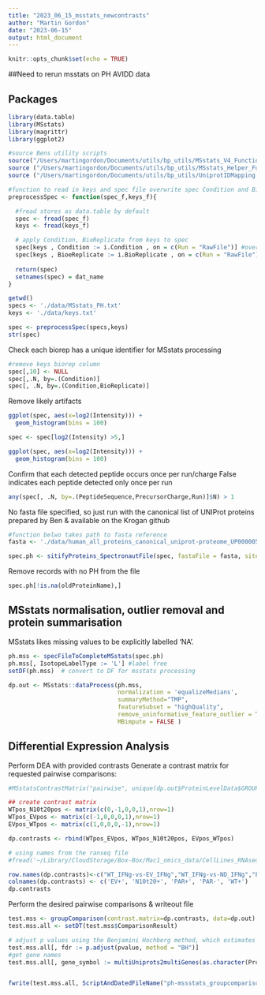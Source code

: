 ```yaml
---
title: "2023_06_15_msstats_newcontrasts"
author: "Martin Gordon"
date: "2023-06-15"
output: html_document
---
```


```r
knitr::opts_chunk$set(echo = TRUE)
```

##Need to rerun msstats on PH AVIDD data 

## Packages

```r
library(data.table)
library(MSstats)
library(magrittr)
library(ggplot2)

#source Bens utility scripts
source("/Users/martingordon/Documents/utils/bp_utils/MSstats_V4_Functions.R")
source ("/Users/martingordon/Documents/utils/bp_utils/MSstats_Helper_Functions.R")
source ("/Users/martingordon/Documents/utils/bp_utils/UniprotIDMapping.R") #uniprot to gene id mapping

```
```r
#function to read in keys and spec file overwrite spec Condition and BioReplicate cols with keys file values
preprocessSpec <- function(spec_f,keys_f){

  #fread stores as data.table by default
  spec <- fread(spec_f)
  keys <- fread(keys_f)

  # apply Condition, BioReplicate from keys to spec
  spec[keys , Condition := i.Condition , on = c(Run = "RawFile")] #overwrite condition col w values from keys file, match run col in spec to rawfile col in keys
  spec[keys , BioeReplicate := i.BioReplicate , on = c(Run = "RawFile")]
  
  return(spec)
  setnames(spec) = dat_name
}
```


```r
getwd()
specs <- './data/MSstats_PH.txt'
keys <- './data/keys.txt'

spec <- preprocessSpec(specs,keys)
str(spec)

```

Check each biorep has a unique identifier for MSstats processing
```r
#remove keys biorep column
spec[,10] <- NULL
spec[,.N, by=.(Condition)]
spec[, .N, by=.(Condition,BioReplicate)]
```

Remove likely artifacts

```r

ggplot(spec, aes(x=log2(Intensity))) +
  geom_histogram(bins = 100)

spec <- spec[log2(Intensity) >5,]

ggplot(spec, aes(x=log2(Intensity))) +
  geom_histogram(bins = 100)

```
Confirm that each detected peptide occurs once per run/charge
False indicates each peptide detected only once per run
```r
any(spec[, .N, by=.(PeptideSequence,PrecursorCharge,Run)]$N) > 1
```
No fasta file specified, so just run with the canonical list of UNIProt proteins prepared by Ben & available on the Krogan github

```r
#function belwo takes path to fasta reference
fasta <- './data/human_all_proteins_canonical_uniprot-proteome_UP000005640.fasta.gz'

spec.ph <- sitifyProteins_SpectronautFile(spec, fastaFile = fasta, site = "PH") 
```
Remove records with no PH from the file

```r
spec.ph[!is.na(oldProteinName),]
```


## MSstats normalisation, outlier removal and protein summarisation

MSstats likes missing values to be explicitly labelled 'NA'. 

```r
ph.mss <- specFileToCompleteMSstats(spec.ph)
ph.mss[, IsotopeLabelType := 'L'] #label free
setDF(ph.mss)  # convert to DF for msstats processing
```

```r

dp.out <- MSstats::dataProcess(ph.mss,
                               normalization = 'equalizeMedians',
                               summaryMethod="TMP",
                               featureSubset = "highQuality",
                               remove_uninformative_feature_outlier = TRUE,
                               MBimpute = FALSE )
```

Differential Expression Analysis
------

Perform DEA with provided contrasts
Generate a contrast matrix for requested pairwise comparisons:

```r

#MSstatsContrastMatrix("pairwise", unique(dp.out$ProteinLevelData$GROUP))

## create contrast matrix
WTpos_N10t20pos <- matrix(c(0,-1,0,0,1),nrow=1)
WTpos_EVpos <- matrix(c(-1,0,0,0,1),nrow=1)
EVpos_WTpos <- matrix(c(1,0,0,0,-1),nrow=1)

dp.contrasts <- rbind(WTpos_EVpos, WTpos_N10t20pos, EVpos_WTpos)

# using names from the ranseq file
#fread('~/Library/CloudStorage/Box-Box/Mac1_omics_data/CellLines_RNAseq/core_table_gene.xls.gz')

row.names(dp.contrasts)<-c("WT_IFNg-vs-EV_IFNg","WT_IFNg-vs-ND_IFNg","EV_IFNg-vs-WT_IFNg")
colnames(dp.contrasts) <- c('EV+', 'N10t20+', 'PAR+', 'PAR-', 'WT+')
dp.contrasts
```
Perform the desired pairwise comparisons & writeout file
```r
test.mss <- groupComparison(contrast.matrix=dp.contrasts, data=dp.out)
test.mss.all <- setDT(test.mss$ComparisonResult)

# adjust p values using the Benjamini Hochberg method, which estimates False Discovery Rate
test.mss.all[, fdr := p.adjust(pvalue, method = "BH")] 
#get gene names
test.mss.all[, gene_symbol := multiUniprots2multiGenes(as.character(Protein), simplify = TRUE, allowDups = FALSE)]


fwrite(test.mss.all, ScriptAndDatedFileName("ph-mssstats_groupcomparisons_newcontrasts.csv.gz"))
```